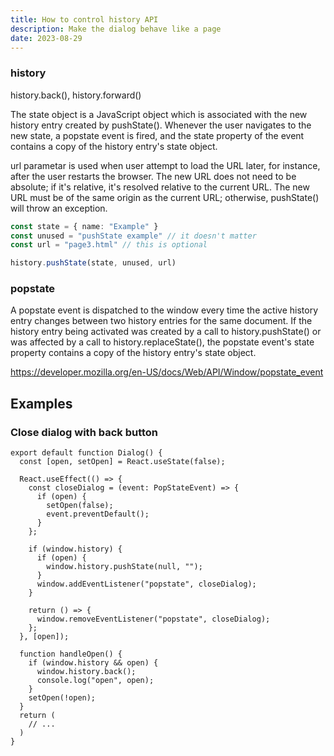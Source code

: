 ```yaml
---
title: How to control history API
description: Make the dialog behave like a page
date: 2023-08-29
---
```


### history

history.back(), history.forward()

The state object is a JavaScript object which is associated with the new history entry created by pushState(). Whenever the user navigates to the new state, a popstate event is fired, and the state property of the event contains a copy of the history entry's state object.

url parametar is used when user attempt to load the URL later, for instance, after the user restarts the browser. The new URL does not need to be absolute; if it's relative, it's resolved relative to the current URL. The new URL must be of the same origin as the current URL; otherwise, pushState() will throw an exception.

```ts
const state = { name: "Example" }
const unused = "pushState example" // it doesn't matter
const url = "page3.html" // this is optional

history.pushState(state, unused, url)
```

### popstate

A popstate event is dispatched to the window every time the active history entry changes between two history entries for the same document. If the history entry being activated was created by a call to history.pushState() or was affected by a call to history.replaceState(), the popstate event's state property contains a copy of the history entry's state object.

https://developer.mozilla.org/en-US/docs/Web/API/Window/popstate_event

## Examples

### Close dialog with back button

```tsx showLineNumbers
export default function Dialog() {
  const [open, setOpen] = React.useState(false);

  React.useEffect(() => {
    const closeDialog = (event: PopStateEvent) => {
      if (open) {
        setOpen(false);
        event.preventDefault();
      }
    };

    if (window.history) {
      if (open) {
        window.history.pushState(null, "");
      }
      window.addEventListener("popstate", closeDialog);
    }

    return () => {
      window.removeEventListener("popstate", closeDialog);
    };
  }, [open]);

  function handleOpen() {
    if (window.history && open) {
      window.history.back();
      console.log("open", open);
    }
    setOpen(!open);
  }
  return (
    // ...
  )
}
```
